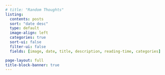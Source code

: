 ```yaml
---
# title: "Random Thoughts"
listing:
  contents: posts
  sort: "date desc"
  type: default
  image-align: left
  categories: true
  sort-ui: false
  filter-ui: false
  fields: [image, date, title, description, reading-time, categories]

page-layout: full
title-block-banner: true
---
```



